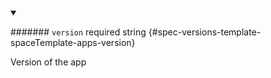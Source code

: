 
<details className="config-field" data-expandable="false" open>
<summary>

####### `version` <span className="config-field-required" data-required="false">required</span> <span className="config-field-type">string</span> <span className="config-field-default"></span> <span className="config-field-enum"></span> {#spec-versions-template-spaceTemplate-apps-version}

Version of the app

</summary>



</details>
